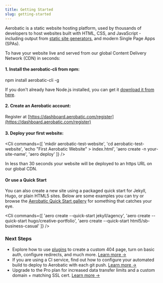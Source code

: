 ```yaml
---
title: Getting Started
slug: getting-started
---
```



Aerobatic is a static website hosting platform, used by thousands of developers to host websites built with HTML, CSS, and JavaScript - including output from [static site generators](/docs/static-generators), and modern Single Page Apps (SPAs).

To have your website live and served from our global Content Delivery Network (CDN) in seconds:

#### 1. Install the aerobatic-cli from npm:

<Cli>npm install aerobatic-cli -g</Cli>

If you don't already have Node.js installed, you can get it [download it from here](https://nodejs.org/en/).

#### 2. Create an Aerobatic account:

Register at [https://dashboard.aerobatic.com/register](https://dashboard.aerobatic.com/register)

#### 3. Deploy your first website:

<Cli
  commands={[
    'mkdir aerobatic-test-website',
    'cd aerobatic-test-website',
    'echo "<html>First Aerobatic Website</html>" > index.html',
    'aero create -n your-site-name',
    'aero deploy'
  ]}
/>

In less than 30 seconds your website will be deployed to an https URL on our global CDN.

#### Or use a Quick Start

You can also create a new site using a packaged quick start for Jekyll, Hugo, or plain HTML5 sites. Below are some examples you can try or browse the [Aerobatic Quick Start gallery](/quickstarts/html5/) for something that catches your eye.

<Cli
  commands={[
    'aero create --quick-start jekyll/agency',
    'aero create --quick-start hugo/creative-portfolio',
    'aero create --quick-start html5/sb-business-casual'
  ]}
/>

### Next Steps

- Explore how to use [plugins](/docs/plugins/) to create a custom 404 page, turn on basic auth, configure redirects, and much more. [Learn more &#8594;](/docs/configuration/#plugins)
- If you are using a CI service, find out how to configure your automated build to deploy to Aerobatic with each git push. [Learn more &#8594;](/docs/deployment/#continuous-deployment)
- Upgrade to the Pro plan for increased data transfer limits and a custom domain + matching SSL cert. [Learn more &#8594;](/docs/custom-domains-ssl/)
